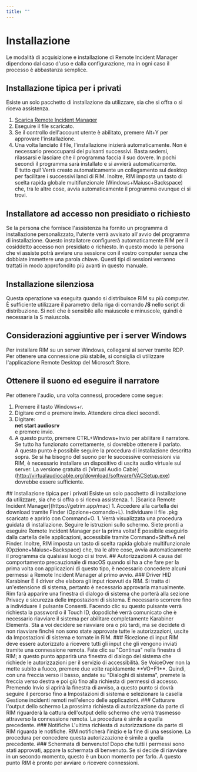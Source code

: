 ```yaml
---
title: ""
---
```



# Installazione
Le modalità di acquisizione e installazione di Remote Incident Manager dipendono dal caso d'uso e dalla configurazione, ma in ogni caso il processo è abbastanza semplice.
<Windows>
## Installazione tipica per i privati
Esiste un solo pacchetto di installazione da utilizzare, sia che si offra o si riceva assistenza.
1. [Scarica Remote Incident Manager](https://getrim.app/win)
1. Eseguire il file scaricato.
1. Se il controllo dell'account utente è abilitato, premere Alt+Y per approvare l'installazione.
1. Una volta lanciato il file, l'installazione inizierà automaticamente. Non è necessario preoccuparsi dei pulsanti successivi. Basta sedersi, rilassarsi e lasciare che il programma faccia il suo dovere. In pochi secondi il programma sarà installato e si avvierà automaticamente.  
È tutto qui! Verrà creato automaticamente un collegamento sul desktop per facilitare i successivi lanci di RIM. Inoltre, RIM imposta un tasto di scelta rapida globale multifunzionale (Windows+Maiusc+Backspace) che, tra le altre cose, avvia automaticamente il programma ovunque ci si trovi.
## Installatore ad accesso non presidiato o richiesto
Se la persona che fornisce l'assistenza ha fornito un programma di installazione personalizzato, l'utente verrà avvisato all'avvio del programma di installazione. Questo installatore configurerà automaticamente RIM per il cosiddetto accesso non presidiato o richiesto. In questo modo la persona che vi assiste potrà avviare una sessione con il vostro computer senza che dobbiate immettere una parola chiave. Questi tipi di sessioni verranno trattati in modo approfondito più avanti in questo manuale.
## Installazione silenziosa
Questa operazione va eseguita quando si distribuisce RIM su più computer. È sufficiente utilizzare il parametro della riga di comando **/S** nello script di distribuzione. Si noti che è sensibile alle maiuscole e minuscole, quindi è necessaria la S maiuscola.
## Considerazioni aggiuntive per i server Windows
Per installare RIM su un server Windows, collegarsi al server tramite RDP. Per ottenere una connessione più stabile, si consiglia di utilizzare l'applicazione Remote Desktop del Microsoft Store.
## Ottenere il suono ed eseguire il narratore
Per ottenere l'audio, una volta connessi, procedere come segue:
1. Premere il tasto Windows+r.
1. Digitare cmd e premere invio. Attendere circa dieci secondi.
1. Digitare:  
**net start audiosrv**  
e premere invio.
1. A questo punto, premere CTRL+Windows+Invio per abilitare il narratore. Se tutto ha funzionato correttamente, si dovrebbe ottenere il parlato.  
A questo punto è possibile seguire la procedura di installazione descritta sopra.
Se si ha bisogno del suono per le successive connessioni via RIM, è necessario installare un dispositivo di uscita audio virtuale sul server. La versione gratuita di [Virtual Audio Cable] (http://virtualaudiocable.org/download/software/VACSetup.exe) dovrebbe essere sufficiente.
</Windows>
<MacOS>
## Installazione tipica per i privati
Esiste un solo pacchetto di installazione da utilizzare, sia che si offra o si riceva assistenza.
1. [Scarica Remote Incident Manager](https://getrim.app/mac)
1. Accedere alla cartella dei download tramite Finder (Opzione+comando+L). Individuare il file .pkg scaricato e aprirlo con Command+O.
1. Verrà visualizzata una procedura guidata di installazione. Seguire le istruzioni sullo schermo.  
Siete pronti a eseguire Remote Incident Manager per la prima volta! È possibile eseguirlo dalla cartella delle applicazioni, accessibile tramite Command+Shift+A nel Finder. Inoltre, RIM imposta un tasto di scelta rapida globale multifunzionale (Opzione+Maiusc+Backspace) che, tra le altre cose, avvia automaticamente il programma da qualsiasi luogo ci si trovi.
## Autorizzazioni
A causa del comportamento precauzionale di macOS quando si ha a che fare per la prima volta con applicazioni di questo tipo, è necessario concedere alcuni permessi a Remote Incident Manager al primo avvio.
### Driver HID Karabiner
È il driver che elabora gli input ricevuti da RIM. Si tratta di un'estensione di sistema, pertanto è necessario approvarla manualmente. Rim farà apparire una finestra di dialogo di sistema che porterà alla sezione Privacy e sicurezza delle impostazioni di sistema. È necessario scorrere fino a individuare il pulsante Consenti. Facendo clic su questo pulsante verrà richiesta la password o il Touch ID, dopodiché verrà comunicato che è necessario riavviare il sistema per abilitare completamente Karabiner Elements. Sta a voi decidere se riavviare ora o più tardi, ma se decidete di non riavviare finché non sono state approvate tutte le autorizzazioni, uscite da Impostazioni di sistema e tornate in RIM.
### Ricezione di input
RIM deve essere autorizzato a ricevere tutti gli input che gli vengono inviati tramite una connessione remota.  
Fate clic su "Continua" nella finestra di RIM; a questo punto apparirà una finestra di dialogo del sistema che richiede le autorizzazioni per il servizio di accessibilità. Se VoiceOver non la mette subito a fuoco, premere due volte rapidamente **VO+F1**. Quindi, con una freccia verso il basso, andate su "Dialoghi di sistema", premete la freccia verso destra e poi giù fino alla richiesta di permessi di accesso. Premendo Invio si aprirà la finestra di avviso, a questo punto si dovrà seguire il percorso fino a Impostazioni di sistema e selezionare la casella Gestione incidenti remoti nell'elenco delle applicazioni.
### Catturare l'output dello schermo
La prossima richiesta di autorizzazione da parte di RIM riguarderà la cattura dell'output dello schermo che verrà trasmesso attraverso la connessione remota. La procedura è simile a quella precedente.
### Notifiche
L'ultima richiesta di autorizzazione da parte di RIM riguarda le notifiche. RIM notificherà l'inizio e la fine di una sessione. La procedura per concedere questa autorizzazione è simile a quella precedente.
### Schermata di benvenuto!
Dopo che tutti i permessi sono stati approvati, appare la schermata di benvenuto. Se si decide di riavviare in un secondo momento, questo è un buon momento per farlo. A questo punto RIM è pronto per avviare o ricevere connessioni.
</MacOS>
